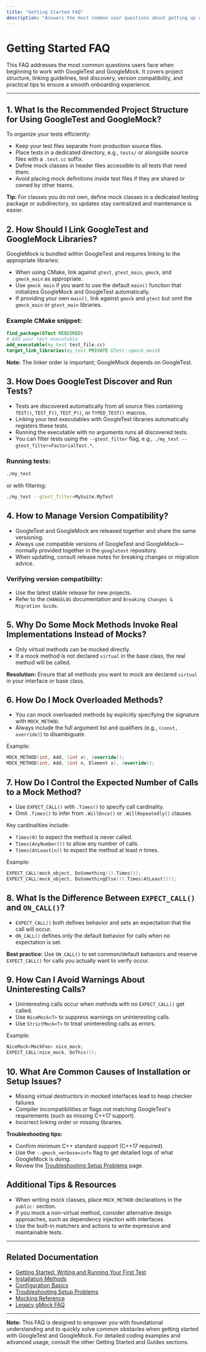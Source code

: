 ```yaml
---
title: "Getting Started FAQ"
description: "Answers the most common user questions about getting up and running, including project structure, library linking, test discovery, and version compatibility."
---
```


# Getting Started FAQ

This FAQ addresses the most common questions users face when beginning to work with GoogleTest and GoogleMock. It covers project structure, linking guidelines, test discovery, version compatibility, and practical tips to ensure a smooth onboarding experience.

---

## 1. What Is the Recommended Project Structure for Using GoogleTest and GoogleMock?

To organize your tests efficiently:

- Keep your test files separate from production source files.
- Place tests in a dedicated directory, e.g., `tests/` or alongside source files with a `.test.cc` suffix.
- Define mock classes in header files accessible to all tests that need them.
- Avoid placing mock definitions inside test files if they are shared or owned by other teams.

**Tip:** For classes you do not own, define mock classes in a dedicated testing package or subdirectory, so updates stay centralized and maintenance is easier.


## 2. How Should I Link GoogleTest and GoogleMock Libraries? 

GoogleMock is bundled within GoogleTest and requires linking to the appropriate libraries:

- When using CMake, link against `gtest`, `gtest_main`, `gmock`, and `gmock_main` as appropriate.
- Use `gmock_main` if you want to use the default `main()` function that initializes GoogleMock and GoogleTest automatically.
- If providing your own `main()`, link against `gmock` and `gtest` but omit the `gmock_main` or `gtest_main` libraries.

### Example CMake snippet:

```cmake
find_package(GTest REQUIRED)
# Add your test executable
add_executable(my_test test_file.cc)
target_link_libraries(my_test PRIVATE GTest::gmock_main)
```

**Note:** The linker order is important; GoogleMock depends on GoogleTest.


## 3. How Does GoogleTest Discover and Run Tests?

- Tests are discovered automatically from all source files containing `TEST()`, `TEST_F()`, `TEST_P()`, or `TYPED_TEST()` macros.
- Linking your test executables with GoogleTest libraries automatically registers these tests.
- Running the executable with no arguments runs all discovered tests.
- You can filter tests using the `--gtest_filter` flag, e.g., `./my_test --gtest_filter=FactorialTest.*`.

### Running tests:

```bash
./my_test
```

or with filtering:

```bash
./my_test --gtest_filter=MySuite.MyTest
```


## 4. How to Manage Version Compatibility?

- GoogleTest and GoogleMock are released together and share the same versioning.
- Always use compatible versions of GoogleTest and GoogleMock—normally provided together in the `googletest` repository.
- When updating, consult release notes for breaking changes or migration advice.

### Verifying version compatibility:

- Use the latest stable release for new projects.
- Refer to the `CHANGELOG` documentation and `Breaking Changes & Migration Guide`.


## 5. Why Do Some Mock Methods Invoke Real Implementations Instead of Mocks?

- Only *virtual* methods can be mocked directly.
- If a mock method is not declared `virtual` in the base class, the real method will be called.

**Resolution:** Ensure that all methods you want to mock are declared `virtual` in your interface or base class.


## 6. How Do I Mock Overloaded Methods?

- You can mock overloaded methods by explicitly specifying the signature with `MOCK_METHOD`.
- Always include the full argument list and qualifiers (e.g., `(const, override)`) to disambiguate.

Example:

```cpp
MOCK_METHOD(int, Add, (int x), (override));
MOCK_METHOD(int, Add, (int n, Element x), (override));
```


## 7. How Do I Control the Expected Number of Calls to a Mock Method?

- Use `EXPECT_CALL()` with `.Times()` to specify call cardinality.
- Omit `.Times()` to infer from `.WillOnce()` or `.WillRepeatedly()` clauses.

Key cardinalities include:

- `Times(0)` to expect the method is never called.
- `Times(AnyNumber())` to allow any number of calls.
- `Times(AtLeast(n))` to expect the method at least *n* times.

Example:

```cpp
EXPECT_CALL(mock_object, DoSomething()).Times(3);
EXPECT_CALL(mock_object, DoSomethingElse()).Times(AtLeast(1));
```


## 8. What Is the Difference Between `EXPECT_CALL()` and `ON_CALL()`?

- `EXPECT_CALL()` both defines behavior and sets an expectation that the call will occur.
- `ON_CALL()` defines only the default behavior for calls when no expectation is set.

**Best practice:** Use `ON_CALL()` to set common/default behaviors and reserve `EXPECT_CALL()` for calls you actually want to verify occur.


## 9. How Can I Avoid Warnings About Uninteresting Calls?

- Uninteresting calls occur when methods with no `EXPECT_CALL()` get called.
- Use `NiceMock<T>` to suppress warnings on uninteresting calls.
- Use `StrictMock<T>` to treat uninteresting calls as errors.

Example:

```cpp
NiceMock<MockFoo> nice_mock;
EXPECT_CALL(nice_mock, DoThis());
```


## 10. What Are Common Causes of Installation or Setup Issues?

- Missing virtual destructors in mocked interfaces lead to heap checker failures.
- Compiler incompatibilities or flags not matching GoogleTest's requirements (such as missing C++17 support).
- Incorrect linking order or missing libraries.

**Troubleshooting tips:**

- Confirm minimum C++ standard support (C++17 required).
- Use the `--gmock_verbose=info` flag to get detailed logs of what GoogleMock is doing.
- Review the [Troubleshooting Setup Problems](https://google.github.io/googletest/quickstart/setup-troubleshooting) page.


## Additional Tips & Resources

- When writing mock classes, place `MOCK_METHOD` declarations in the `public:` section.
- If you mock a non-virtual method, consider alternative design approaches, such as dependency injection with interfaces.
- Use the built-in matchers and actions to write expressive and maintainable tests.

---

## Related Documentation

- [Getting Started: Writing and Running Your First Test](/getting-started/quickstart-validation/hello-test)
- [Installation Methods](/getting-started/prereqs-installation/installation-methods)
- [Configuration Basics](/getting-started/prereqs-installation/configuration-basics)
- [Troubleshooting Setup Problems](/getting-started/troubleshooting-faq/setup-troubleshooting)
- [Mocking Reference](/docs/reference/mocking.md)
- [Legacy gMock FAQ](/docs/gmock_faq.md)

---

<Callout>

**Note:** This FAQ is designed to empower you with foundational understanding and to quickly solve common obstacles when getting started with GoogleTest and GoogleMock. For detailed coding examples and advanced usage, consult the other Getting Started and Guides sections.

</Callout>
